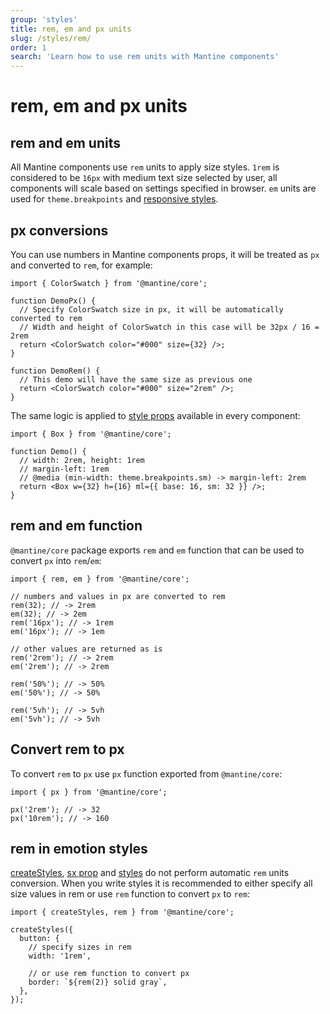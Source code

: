 ```yaml
---
group: 'styles'
title: rem, em and px units
slug: /styles/rem/
order: 1
search: 'Learn how to use rem units with Mantine components'
---
```


# rem, em and px units

## rem and em units

All Mantine components use `rem` units to apply size styles. `1rem` is considered to be `16px`
with medium text size selected by user, all components will scale based on settings
specified in browser. `em` units are used for `theme.breakpoints` and [responsive styles](/styles/responsive/).

## px conversions

You can use numbers in Mantine components props, it will be treated as `px` and converted to `rem`,
for example:

```tsx
import { ColorSwatch } from '@mantine/core';

function DemoPx() {
  // Specify ColorSwatch size in px, it will be automatically converted to rem
  // Width and height of ColorSwatch in this case will be 32px / 16 = 2rem
  return <ColorSwatch color="#000" size={32} />;
}

function DemoRem() {
  // This demo will have the same size as previous one
  return <ColorSwatch color="#000" size="2rem" />;
}
```

The same logic is applied to [style props](/styles/style-props/) available
in every component:

```tsx
import { Box } from '@mantine/core';

function Demo() {
  // width: 2rem, height: 1rem
  // margin-left: 1rem
  // @media (min-width: theme.breakpoints.sm) -> margin-left: 2rem
  return <Box w={32} h={16} ml={{ base: 16, sm: 32 }} />;
}
```

## rem and em function

`@mantine/core` package exports `rem` and `em` function that can be used to convert `px` into `rem`/`em`:

```tsx
import { rem, em } from '@mantine/core';

// numbers and values in px are converted to rem
rem(32); // -> 2rem
em(32); // -> 2em
rem('16px'); // -> 1rem
em('16px'); // -> 1em

// other values are returned as is
rem('2rem'); // -> 2rem
em('2rem'); // -> 2rem

rem('50%'); // -> 50%
em('50%'); // -> 50%

rem('5vh'); // -> 5vh
em('5vh'); // -> 5vh
```

## Convert rem to px

To convert `rem` to `px` use `px` function exported from `@mantine/core`:

```tsx
import { px } from '@mantine/core';

px('2rem'); // -> 32
px('10rem'); // -> 160
```

## rem in emotion styles

[createStyles](/styles/create-styles/), [sx prop](/styles/sx/) and [styles](/styles/styles-api/)
do not perform automatic `rem` units conversion. When you write styles it is recommended to
either specify all size values in rem or use `rem` function to convert `px` to `rem`:

```tsx
import { createStyles, rem } from '@mantine/core';

createStyles({
  button: {
    // specify sizes in rem
    width: '1rem',

    // or use rem function to convert px
    border: `${rem(2)} solid gray`,
  },
});
```
